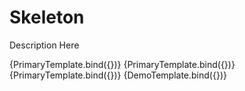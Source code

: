 
<Meta title="Material-UI/Feedback/Skeleton" component={Skeleton} />

# Skeleton

Description Here

<Canvas>
  <Story
    name="Rectangular"
    args={{
      width: 300,
      height: 300,
      variant: 'rectangular',
      animation: 'pulse',
    }}
  >
    {PrimaryTemplate.bind({})}
  </Story>
  <Story
    name="Circular"
    args={{
      width: 300,
      height: 300,
      variant: 'circular',
      animation: 'pulse',
    }}
  >
    {PrimaryTemplate.bind({})}
  </Story>
  <Story
    name="Text With Wave"
    args={{
      width: 1000,
      height: 50,
      variant: 'text',
      animation: 'wave',
    }}
  >
    {PrimaryTemplate.bind({})}
  </Story>
  <Story
    name="Demo"
    args={{
      width: 1000,
      height: 50,
      variant: 'text',
      animation: 'wave',
    }}
  >
    {DemoTemplate.bind({})}
  </Story>
</Canvas>
